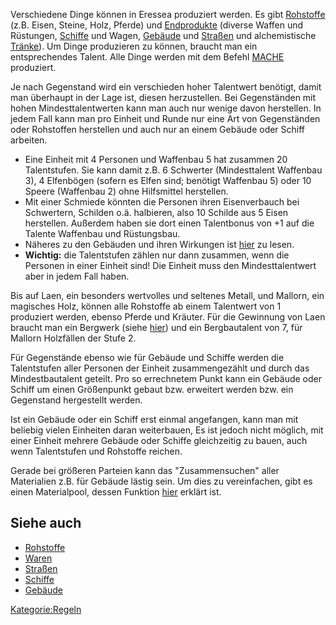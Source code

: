 Verschiedene Dinge können in Eressea produziert werden. Es gibt [[Rohstoffe]] (z.B. Eisen, Steine, Holz, Pferde) und [[Waren|Endprodukte]] (diverse Waffen und Rüstungen, [[Schiffe]] und Wagen, [[Gebäude]] und [[Straßen]] und alchemistische [[Tränke]]). Um Dinge produzieren zu können, braucht man ein entsprechendes Talent. Alle Dinge werden mit dem Befehl [[MACHE]] produziert.

Je nach Gegenstand wird ein verschieden hoher Talentwert benötigt, damit man überhaupt in der Lage ist, diesen herzustellen. Bei Gegenständen mit hohen Mindesttalentwerten kann man auch nur wenige davon herstellen. In jedem Fall kann man pro Einheit und Runde nur eine Art von Gegenständen oder Rohstoffen herstellen und auch nur an einem Gebäude oder Schiff arbeiten.

* Eine Einheit mit 4 Personen und Waffenbau 5 hat zusammen 20 Talentstufen. Sie kann damit z.B. 6 Schwerter (Mindesttalent Waffenbau 3), 4 Elfenbögen (sofern es Elfen sind; benötigt Waffenbau 5) oder 10 Speere (Waffenbau 2) ohne Hilfsmittel herstellen.
* Mit einer Schmiede könnten die Personen ihren Eisenverbauch bei Schwertern, Schilden o.ä. halbieren, also 10 Schilde aus 5 Eisen herstellen. Außerdem haben sie dort einen Talentbonus von +1 auf die Talente Waffenbau und Rüstungsbau.
* Näheres zu den Gebäuden und ihren Wirkungen ist [[Gebäude|hier]] zu lesen.
* '''Wichtig:''' die Talentstufen zählen nur dann zusammen, wenn die Personen in einer Einheit sind! Die Einheit muss den Mindesttalentwert aber in jedem Fall haben.

Bis auf Laen, ein besonders wertvolles und seltenes Metall, und Mallorn, ein magisches Holz, können alle Rohstoffe ab einem Talentwert von 1 produziert werden, ebenso Pferde und Kräuter. Für die Gewinnung von Laen braucht man ein Bergwerk (siehe [[Andere_Gebäude#Bergwerk|hier]]) und ein Bergbautalent von 7, für Mallorn Holzfällen der Stufe 2.

Für Gegenstände ebenso wie für Gebäude und Schiffe werden die Talentstufen aller Personen der Einheit zusammengezählt und durch das Mindestbautalent geteilt. Pro so errechnetem Punkt kann ein Gebäude oder Schiff um einen Größenpunkt gebaut bzw. erweitert werden bzw. ein Gegenstand hergestellt werden.

Ist ein Gebäude oder ein Schiff erst einmal angefangen, kann man mit beliebig vielen Einheiten daran weiterbauen, Es ist jedoch nicht möglich, mit einer Einheit mehrere Gebäude oder Schiffe gleichzeitig zu bauen, auch wenn Talentstufen und Rohstoffe reichen.

Gerade bei größeren Parteien kann das "Zusammensuchen" aller Materialien z.B. für Gebäude lästig sein. Um dies zu vereinfachen, gibt es einen Materialpool, dessen Funktion [[Geld|hier]] erklärt ist.

== Siehe auch ==

* [[Rohstoffe]]
* [[Waren]]
* [[Straßen]]
* [[Schiffe]]
* [[Gebäude]]

{{weiter|Rohstoffe}}

[[Kategorie:Regeln]]